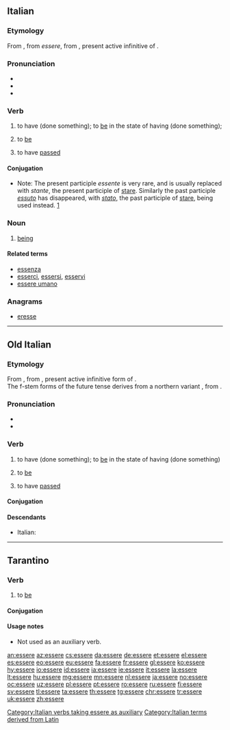 ==Italian==

===Etymology===
From {{etyl|roa-oit|it}} {{m|roa-oit|essere}}, from {{etyl|VL.|it}} ''essere'', from {{etyl|la|it}} {{m|la|esse}}, present active infinitive of {{term|sum|lang=la}}.

===Pronunciation===
* {{IPA|/ˈɛs.se.re/|[ˈɛs̪.s̪e.r̺e]|lang=it}}
* {{audio|It-essere.ogg|Audio|lang=it}}
* {{hyphenation|ès|se|re|lang=it}}

===Verb===
{{it-verb}}

# {{context|auxiliary|used to form composite past tense of many intransitive verbs|lang=it}} to have (done something); to [[be]] in the state of having (done something); {{non-gloss definition|See [[:Category:Italian verbs taking essere as auxiliary]].}}
# {{context|intransitive|indicating existence, identity, location, or a permanent quality|lang=it}} to [[be]]
# {{context|impersonal|of a duration of time since an event|lang=it}} to have [[pass]]ed

====Conjugation====
* Note: The present participle ''essente'' is very rare, and is usually replaced with ''stante'', the present participle of [[stare]]. Similarly the past participle ''[[essuto]]'' has disappeared, with ''[[stato]]'', the past participle of [[stare]], being used instead. [http://dizionari.hoepli.it/Dizionario_Italiano/parola/essuto.aspx?idD=1&Query=essuto&lettera=E]

{{it-conj-ere||essere
|inf=essere|
|ger=essendo|presp=essente|pastp=stato
|pres1s=sono|pres2s=sei|pres3s=è|pres1p=siamo|pres2p=siete|pres3p=sono
|imperf1s=ero|imperf2s=eri|imperf3s=era|imperf1p=eravamo|imperf2p=eravate|imperf3p=erano
|prem1s=fui|prem2s=fosti|prem3s=fu|prem3s2=-|prem1p=fummo|prem2p=foste||prem3p=furono|prem3p2=-
|fut1s=sarò|fut2s=sarai|fut3s=sarà|fut1p=saremo|fut2p=sarete|fut3p=saranno
|cond1s=sarei|cond2s=saresti|cond3s=sarebbe|cond1p=saremmo|cond2p=sareste|cond3p=sarebbero
|sub123s=sia|sub1p=siamo|sub2p=siate|sub3p=siano
|impsub12s=fossi|impsub3s=fosse|impsub1p=fossimo|impsub2p=foste|impsub3p=fossero
|imp2s=sii|imp3s=sia|imp1p=siamo|imp2p=siate|imp3p=siano}}

===Noun===
{{it-noun|m}}

# [[being]]

====Related terms====
* [[essenza]]
* [[esserci]], [[essersi]], [[esservi]]
* [[essere umano]]

===Anagrams===
* [[eresse#Italian|eresse]]

[[Category:Italian verbs taking essere as auxiliary]]
[[Category:Italian terms derived from Latin]]

----

==Old Italian==

===Etymology===
From {{etyl|VL.|roa-oit}} {{m|la|*essere}}, from {{etyl|la|roa-oit}} {{m|la|esse}}, present active infinitive form of {{m|la|sum||I am}}.<br />
The f-stem forms of the future tense derives from a northern variant {{m|roa-oit|fire||to be}}, from {{etyl|la|-}} {{m|la|fierī||to become, be}}.

===Pronunciation===
* {{IPA|lang=roa-oit|/ˈɛsːere/}}
* {{hyphenation|ès|se|re|lang=roa-oit}}

===Verb===
{{head|roa-oit|verb}}

# {{context|auxiliary|used to form composite past tense of many intransitive verbs|lang=roa-oit}} to have (done something); to [[be]] in the state of having (done something)
# {{context|intransitive|indicating existence, identity, location, or a permanent quality|lang=roa-oit}} to [[be]]
# {{context|impersonal|of a duration of time since an event|lang=roa-oit}} to have [[pass]]ed

====Conjugation====
{{it-conj
|inf=essere|aux=essere
|ger=sendo, [[essendo]]|presp=essente|pastp=essuto, suto, [[stato]]
|pres1s=sono|pres2s=sei|pres3s=è|pres1p=sêmo, [[siamo]]|pres2p=sête, [[siete]]|pres3p=enno, sono
|imperf1s=era, [[ero]]|imperf2s=eri|imperf3s=era|imperf1p=eravamo|imperf2p=eravate|imperf3p=erano
|prem1s=fui|prem2s=fusti, [[fosti]]|prem3s=fu|prem1p=fummo|prem2p=fuste, [[foste]]||prem3p=fûro, fuoro, [[furono]]
|fut1s=sarò|fut2s=sarai|fut3s=fia, fie, [[sarà]]|fut1p=saremo|fut2p=sarete|fut3p=fiano, fieno, [[saranno]]
|cond1s=saria, [[sarei]], fôra|cond2s=saresti|cond3s=saria, [[sarebbe]], fôra|cond1p=saremmo|cond2p=sareste|cond3p=sarebbero
|sub123s=sia|sub1p=siamo|sub2p=siate|sub3p=sieno, [[siano]]
|impsub12s=[[fussi]], [[fossi]]|impsub3s=[[fusse]], [[fosse]]|impsub1p=fussimo, [[fossimo]]|impsub2p=fuste, [[foste]]|impsub3p=fussero, [[fossero]]
|imp2s=sii|imp3s=sia|imp1p=siamo|imp2p=siate|imp3p=siano}}

====Descendants====
* Italian: {{l|it|essere}}

----

==Tarantino==

===Verb===
{{head|roa-tar|verb}}

# {{context|intransitive|lang=roa-tar}} to [[be]]

====Conjugation====
{{roa-tar-conj|inf=essere|ger=?|pastp=?|pres1s=so'|pres2s=sì|pres2s2=sìnde|pres3s=jè|pres3s2=jé|pres3s3=éte|pres1p=síme|pres2p=síte|pres3p=sò|pres3p2=sònde|imperf1s=ére|imperf2s=ìre|imperf3s=ére|imperf3s2=jéve|imperf1p=èreme|imperf2p=írene|imperf3p=èrene|imperf3p2=jèvene|perf1s=fuéve|perf2s=fuìste|perf3s=fu'|perf1p=fuèmme|perf2p=fuèsteve|perf3p=fúrene|sub13s=sije|sub2s=sía|sub1p=síme|sub2p=síte|sub3p=síene|impsub13s=fòsse|impsub2s=fuèsse|impsub1p=fòsseme|impsub2p=fuèsseve|impsub3p=fòssere
}}
<!-- gerund?, past participle?, conditional?, imperatives? -->

====Usage notes====
* Not used as an auxiliary verb.

[[an:essere]]
[[az:essere]]
[[cs:essere]]
[[da:essere]]
[[de:essere]]
[[et:essere]]
[[el:essere]]
[[es:essere]]
[[eo:essere]]
[[eu:essere]]
[[fa:essere]]
[[fr:essere]]
[[gl:essere]]
[[ko:essere]]
[[hy:essere]]
[[io:essere]]
[[id:essere]]
[[ia:essere]]
[[ie:essere]]
[[it:essere]]
[[la:essere]]
[[lt:essere]]
[[hu:essere]]
[[mg:essere]]
[[mn:essere]]
[[nl:essere]]
[[ja:essere]]
[[no:essere]]
[[oc:essere]]
[[uz:essere]]
[[pl:essere]]
[[pt:essere]]
[[ro:essere]]
[[ru:essere]]
[[fi:essere]]
[[sv:essere]]
[[tl:essere]]
[[ta:essere]]
[[th:essere]]
[[tg:essere]]
[[chr:essere]]
[[tr:essere]]
[[uk:essere]]
[[zh:essere]]
